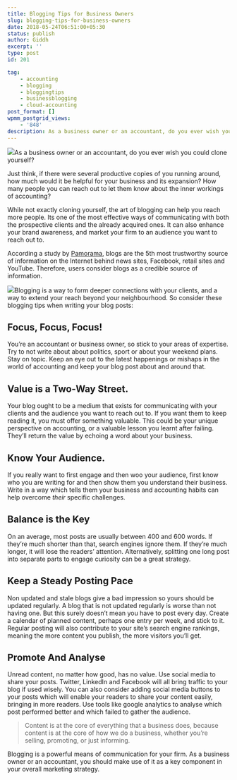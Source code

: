 ```yaml
---
title: Blogging Tips for Business Owners
slug: blogging-tips-for-business-owners
date: 2018-05-24T06:51:00+05:30
status: publish
author: Giddh
excerpt: ''
type: post
id: 201

tag:
    - accounting
    - blogging
    - bloggingtips
    - businessblogging
    - cloud-accounting
post_format: []
wpmm_postgrid_views:
    - '848'
description: As a business owner or an accountant, do you ever wish you could clone yourself? Just think, if there were several productive copies of you running around,
---
```

<img class="wp-block-image size-large" src = "https://miro.medium.com/max/609/1*_VG5skVIK_EjEuJSPvNEyg.jpeg" />As a business owner or an accountant, do you ever wish you could clone yourself?

Just think, if there were several productive copies of you running around, how much would it be helpful for your business and its expansion? How many people you can reach out to let them know about the inner workings of accounting?

While not exactly cloning yourself, the art of blogging can help you reach more people. Its one of the most effective ways of communicating with both the prospective clients and the already acquired ones. It can also enhance your brand awareness, and market your firm to an audience you want to reach out to.

According a study by [Pamorama](http://pamorama.net/2013/03/14/blogs-influence-consumer-spending-more-than-social-networks/#.UUIWiVfp_Xt), blogs are the 5th most trustworthy source of information on the Internet behind news sites, Facebook, retail sites and YouTube. Therefore, users consider blogs as a credible source of information.

<img class="wp-block-image size-large" src ="https://miro.medium.com/max/614/1*ydsjtIrfosgDAmfM6nwhJQ.png" />Blogging is a way to form deeper connections with your clients, and a way to extend your reach beyond your neighbourhood. So consider these blogging tips when writing your blog posts:

Focus, Focus, Focus!
--------------------

You’re an accountant or business owner, so stick to your areas of expertise. Try to not write about about politics, sport or about your weekend plans. Stay on topic. Keep an eye out to the latest happenings or mishaps in the world of accounting and keep your blog post about and around that.

Value is a Two-Way Street.
--------------------------

Your blog ought to be a medium that exists for communicating with your clients and the audience you want to reach out to. If you want them to keep reading it, you must offer something valuable. This could be your unique perspective on accounting, or a valuable lesson you learnt after failing. They’ll return the value by echoing a word about your business.

Know Your Audience.
-------------------

If you really want to first engage and then woo your audience, first know who you are writing for and then show them you understand their business. Write in a way which tells them your business and accounting habits can help overcome *their* specific challenges.

Balance is the Key
------------------

On an average, most posts are usually between 400 and 600 words. If they’re much shorter than that, search engines ignore them. If they’re much longer, it will lose the readers’ attention. Alternatively, splitting one long post into separate parts to engage curiosity can be a great strategy.

Keep a Steady Posting Pace
--------------------------

Non updated and stale blogs give a bad impression so yours should be updated regularly. A blog that is not updated regularly is worse than not having one. But this surely doesn’t mean you have to post every day. Create a calendar of planned content, perhaps one entry per week, and stick to it. Regular posting will also contribute to your site’s search engine rankings, meaning the more content you publish, the more visitors you’ll get.

Promote And Analyse
-------------------

Unread content, no matter how good, has no value. Use social media to share your posts. Twitter, LinkedIn and Facebook will all bring traffic to your blog if used wisely. You can also consider adding social media buttons to your posts which will enable your readers to share your content easily, bringing in more readers. Use tools like google analytics to analyse which post performed better and which failed to gather the audience.

> Content is at the core of everything that a business does, because content is at the core of how we do a business, whether you’re selling, promoting, or just informing.

Blogging is a powerful means of communication for your firm. As a business owner or an accountant, you should make use of it as a key component in your overall marketing strategy.